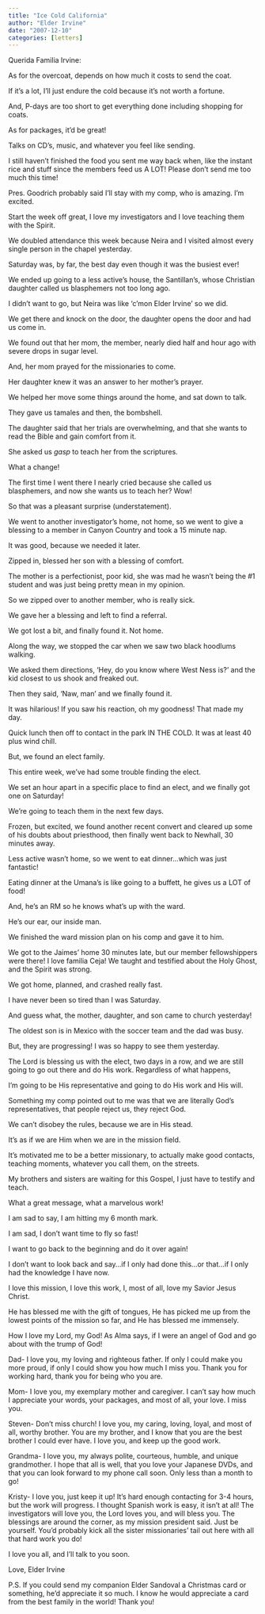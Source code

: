 ```yaml
---
title: "Ice Cold California"
author: "Elder Irvine"
date: "2007-12-10"
categories: [letters]
---
```


Querida Familia Irvine:

As for the overcoat, depends on how much it costs to send the coat. 

If it's a lot, I'll just endure the cold because it's not worth a fortune. 

And, P-days are too short to get everything done including shopping for coats. 

As for packages, it'd be great! 

Talks on CD's, music, and whatever you feel like sending. 

I still haven't finished the food you sent me way back when, like the instant rice and stuff since the members feed us A LOT! 
Please don't send me too much this time!
 
Pres. Goodrich probably said I'll stay with my comp, who is amazing. 
I'm excited. 

Start the week off great, I love my investigators and I love teaching them with the Spirit. 

We doubled attendance this week because Neira and I visited almost every single person in the chapel yesterday. 

Saturday was, by far, the best day even though it was the busiest ever! 

We ended up going to a less active's house, the Santillan's, whose Christian daughter called us blasphemers not too long ago. 

I didn't want to go, but Neira was like 'c'mon Elder Irvine' so we did. 

We get there and knock on the door, the daughter opens the door and had us come in. 

We found out that her mom, the member, nearly died half and hour ago with severe drops in sugar level. 

And, her mom prayed for the missionaries to come. 

Her daughter knew it was an answer to her mother's prayer. 

We helped her move some things around the home, and sat down to talk. 

They gave us tamales and then, the bombshell. 

The daughter said that her trials are overwhelming, and that she wants to read the Bible and gain comfort from it. 

She asked us *gasp* to teach her from the scriptures. 

What a change! 

The first time I went there I nearly cried because she called us blasphemers, and now she wants us to teach her? Wow! 

So that was a pleasant surprise (understatement). 

We went to another investigator's home, not home, so we went to give a blessing to a member in Canyon Country and took a 15 minute nap. 

It was good, because we needed it later. 

Zipped in, blessed her son with a blessing of comfort. 

The mother is a perfectionist, poor kid, she was mad he wasn't being the #1 student and was just being pretty mean in my opinion. 

So we zipped over to another member, who is really sick. 

We gave her a blessing and left to find a referral. 

We got lost a bit, and finally found it. Not home. 

Along the way, we stopped the car when we saw two black hoodlums walking. 

We asked them directions, 'Hey, do you know where West Ness is?' and the kid closest to us shook and freaked out. 

Then they said, 'Naw, man' and we finally found it. 

It was hilarious! If you saw his reaction, oh my goodness! 
That made my day. 

Quick lunch then off to contact in the park IN THE COLD. 
It was at least 40 plus wind chill. 

But, we found an elect family. 

This entire week, we've had some trouble finding the elect. 

We set an hour apart in a specific place to find an elect, and we finally got one on Saturday! 

We're going to teach them in the next few days. 

Frozen, but excited, we found another recent convert and cleared up some of his doubts about priesthood, then finally went back to Newhall, 30 minutes away. 

Less active wasn't home, so we went to eat dinner...which was just fantastic! 

Eating dinner at the Umana's is like going to a buffett, he gives us a LOT of food! 

And, he's an RM so he knows what's up with the ward. 

He's our ear, our inside man. 

We finished the ward mission plan on his comp and gave it to him. 

We got to the Jaimes' home 30 minutes late, but our member fellowshippers were there! 
I love familia Ceja! We taught and testified about the Holy Ghost, and the Spirit was strong. 

We got home, planned, and crashed really fast. 

I have never been so tired than I was Saturday. 

And guess what, the mother, daughter, and son came to church yesterday! 

The oldest son is in Mexico with the soccer team and the dad was busy. 

But, they are progressing! 
I was so happy to see them yesterday. 

The Lord is blessing us with the elect, two days in a row, and we are still going to go out there and do His work. 
Regardless of what happens, 

I'm going to be His representative and going to do His work and His will.
 
Something my comp pointed out to me was that we are literally God's representatives, that people reject us, they reject God. 

We can't disobey the rules, because we are in His stead. 

It's as if we are Him when we are in the mission field. 

It's motivated me to be a better missionary, to actually make good contacts, teaching moments, whatever you call them, on the streets. 

My brothers and sisters are waiting for this Gospel, I just have to testify and teach. 

What a great message, what a marvelous work!
 
I am sad to say, I am hitting my 6 month mark. 

I am sad, I don't want time to fly so fast! 

I want to go back to the beginning and do it over again! 

I don't want to look back and say...if I only had done this...or that...if I only had the knowledge I have now.
 
I love this mission, I love this work, I, most of all, love my Savior Jesus Christ. 

He has blessed me with the gift of tongues, He has picked me up from the lowest points of the mission so far, and He has blessed me immensely. 

How I love my Lord, my God! As Alma says, if I were an angel of God and go about with the trump of God!
 
Dad- I love you, my loving and righteous father. If only I could make you more proud, if only I could show you how much I miss you. Thank you for working hard, thank you for being who you are.

Mom- I love you, my exemplary mother and caregiver. I can't say how much I appreciate your words, your packages, and most of all, your love. I miss you.

Steven- Don't miss church! I love you, my caring, loving, loyal, and most of all, worthy brother. You are my brother, and I know that you are the best brother I could ever have. I love you, and keep up the good work.

Grandma- I love you, my always polite, courteous, humble, and unique grandmother. I hope that all is well, that you love your Japanese DVDs, and that you can look forward to my phone call soon. Only less than a month to go!

Kristy- I love you, just keep it up! It's hard enough contacting for 3-4 hours, but the work will progress. I thought Spanish work is easy, it isn't at all! The investigators will love you, the Lord loves you, and will bless you. The blessings are around the corner, as my mission president said. Just be yourself. You'd probably kick all the sister missionaries' tail out here with all that hard work you do!
 
I love you all, and I'll talk to you soon.
 
Love,
Elder Irvine
 
P.S. If you could send my companion Elder Sandoval a Christmas card or something, he'd appreciate it so much. I know he would appreciate a card from the best family in the world! Thank you!